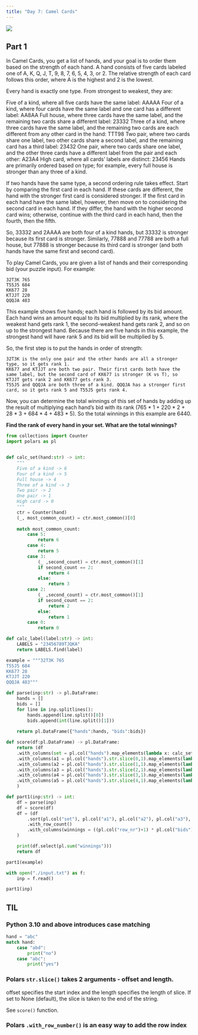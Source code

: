 ```yaml
---
title: "Day 7: Camel Cards"
---
```


![](https://upload.wikimedia.org/wikipedia/commons/f/fd/Arabian_Camel%2C_from_the_Animals_of_the_World_series_%28T180%29%2C_issued_by_Abdul_Cigarettes_MET_DP842657.jpg)

## Part 1
In Camel Cards, you get a list of hands, and your goal is to order them based on the strength of each hand. A hand consists of five cards labeled one of A, K, Q, J, T, 9, 8, 7, 6, 5, 4, 3, or 2. The relative strength of each card follows this order, where A is the highest and 2 is the lowest.

Every hand is exactly one type. From strongest to weakest, they are:

Five of a kind, where all five cards have the same label: AAAAA
Four of a kind, where four cards have the same label and one card has a different label: AA8AA
Full house, where three cards have the same label, and the remaining two cards share a different label: 23332
Three of a kind, where three cards have the same label, and the remaining two cards are each different from any other card in the hand: TTT98
Two pair, where two cards share one label, two other cards share a second label, and the remaining card has a third label: 23432
One pair, where two cards share one label, and the other three cards have a different label from the pair and each other: A23A4
High card, where all cards' labels are distinct: 23456
Hands are primarily ordered based on type; for example, every full house is stronger than any three of a kind.

If two hands have the same type, a second ordering rule takes effect. Start by comparing the first card in each hand. If these cards are different, the hand with the stronger first card is considered stronger. If the first card in each hand have the same label, however, then move on to considering the second card in each hand. If they differ, the hand with the higher second card wins; otherwise, continue with the third card in each hand, then the fourth, then the fifth.

So, 33332 and 2AAAA are both four of a kind hands, but 33332 is stronger because its first card is stronger. Similarly, 77888 and 77788 are both a full house, but 77888 is stronger because its third card is stronger (and both hands have the same first and second card).

To play Camel Cards, you are given a list of hands and their corresponding bid (your puzzle input). For example:
```
32T3K 765
T55J5 684
KK677 28
KTJJT 220
QQQJA 483
```
This example shows five hands; each hand is followed by its bid amount. Each hand wins an amount equal to its bid multiplied by its rank, where the weakest hand gets rank 1, the second-weakest hand gets rank 2, and so on up to the strongest hand. Because there are five hands in this example, the strongest hand will have rank 5 and its bid will be multiplied by 5.

So, the first step is to put the hands in order of strength:
```
32T3K is the only one pair and the other hands are all a stronger type, so it gets rank 1.
KK677 and KTJJT are both two pair. Their first cards both have the same label, but the second card of KK677 is stronger (K vs T), so KTJJT gets rank 2 and KK677 gets rank 3.
T55J5 and QQQJA are both three of a kind. QQQJA has a stronger first card, so it gets rank 5 and T55J5 gets rank 4.
```
Now, you can determine the total winnings of this set of hands by adding up the result of multiplying each hand's bid with its rank (765 * 1 + 220 * 2 + 28 * 3 + 684 * 4 + 483 * 5). So the total winnings in this example are 6440.

**Find the rank of every hand in your set. What are the total winnings?**


```python
from collections import Counter
import polars as pl


def calc_set(hand:str) -> int:
    """
    Five of a kind -> 6
    Four of a kind -> 5
    Full house -> 4
    Three of a kind -> 3
    Two pair -> 2
    One pair -> 1
    High card -> 0
    """
    ctr = Counter(hand)
    (_, most_common_count) = ctr.most_common()[0]
    
    match most_common_count:
        case 5:
            return 6
        case 4:
            return 5
        case 3:
            (_ ,second_count) = ctr.most_common()[1]
            if second_count == 2:
                return 4
            else:
                return 3
        case 2:
            (_ ,second_count) = ctr.most_common()[1]
            if second_count == 2:
                return 2
            else:
                return 1
        case 0:
            return 0

def calc_label(label:str) -> int:
    LABELS = "23456789TJQKA"
    return LABELS.find(label)

example = """32T3K 765
T55J5 684
KK677 28
KTJJT 220
QQQJA 483"""

def parse(inp:str) -> pl.DataFrame:
    hands = []
    bids = []
    for line in inp.splitlines():
        hands.append(line.split()[0])
        bids.append(int(line.split()[1]))
    
    return pl.DataFrame({"hands":hands, "bids":bids})

def score(df:pl.DataFrame) -> pl.DataFrame:
    return (df
    .with_columns(set = pl.col("hands").map_elements(lambda x: calc_set(x)))
    .with_columns(a1 = pl.col("hands").str.slice(0,1).map_elements(lambda x: calc_label(x)))
    .with_columns(a2 = pl.col("hands").str.slice(1,1).map_elements(lambda x: calc_label(x)))
    .with_columns(a3 = pl.col("hands").str.slice(2,1).map_elements(lambda x: calc_label(x)))
    .with_columns(a4 = pl.col("hands").str.slice(3,1).map_elements(lambda x: calc_label(x)))
    .with_columns(a5 = pl.col("hands").str.slice(4,1).map_elements(lambda x: calc_label(x)))
    )

def part1(inp:str) -> int:
    df = parse(inp)
    df = score(df)
    df = (df
        .sort(pl.col("set"), pl.col("a1"), pl.col("a2"), pl.col("a3"), pl.col("a4"), pl.col("a5"), descending=False)
        .with_row_count()
        .with_columns(winnings = ((pl.col("row_nr")+1) * pl.col("bids")))
    )

    print(df.select(pl.sum("winnings")))
    return df

part1(example)
```

```python
with open("./input.txt") as f:
    inp = f.read()

part1(inp)
```

## TIL

### Python 3.10 and above introduces case matching

```python
hand = "abc"
match hand:
    case "abd":
        print("no")
    case "abc":
        print("yes")
```

### Polars `str.slice()` takes 2 arguments - offset and length.
offset specifies the start index and the length specifies the length of slice. If set to None (default), the slice is taken to the end of the string.

See `score()` function.

### Polars `.with_row_number()` is an easy way to add the row index